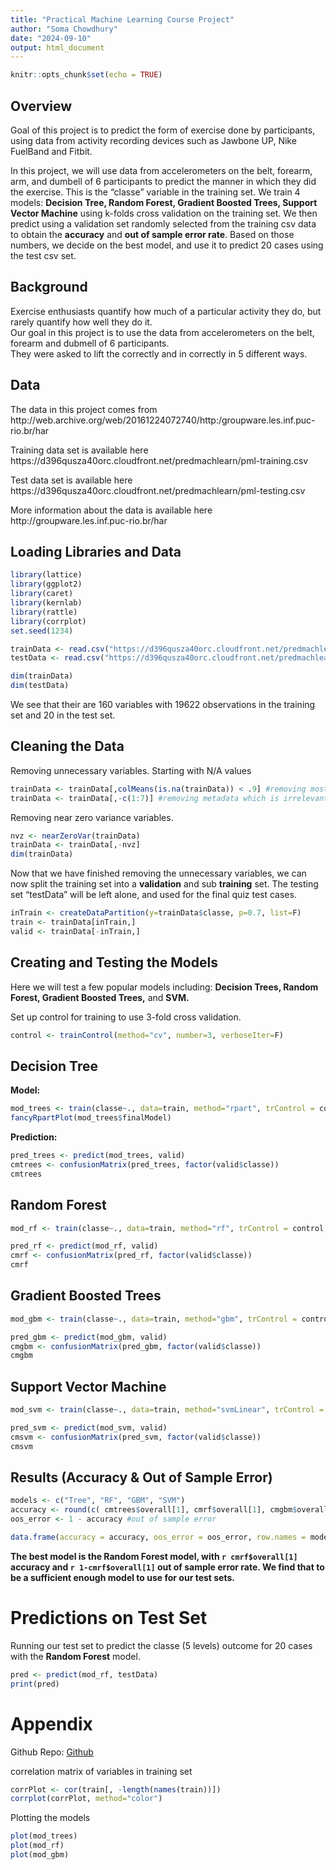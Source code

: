---
title: "Practical Machine Learning Course Project"
author: "Soma Chowdhury"
date: "2024-09-10"
output: html_document
---

```{r setup, include=FALSE}
knitr::opts_chunk$set(echo = TRUE)
```

## Overview

Goal of this project is to predict the form of exercise done by participants, using data from activity recording devices such as Jawbone UP, Nike FuelBand and Fitbit.

In this project, we will use data from accelerometers on the belt, forearm, arm, and dumbell of 6 participants to predict the manner in which they did the exercise. This is the “classe” variable in the training set. We train 4 models: **Decision Tree, Random Forest, Gradient Boosted Trees, Support Vector Machine** using k-folds cross validation on the training set. We then predict using a validation set randomly selected from the training csv data to obtain the **accuracy** and **out of sample error rate**. Based on those numbers, we decide on the best model, and use it to predict 20 cases using the test csv set.

## Background
Exercise enthusiasts quantify how much of a particular activity they do, but rarely quantify how well they do it.  
Our goal in this project is to use the data from accelerometers on the belt, forearm and dubmell of 6 participants.  
They were asked to lift the correctly and in correctly in 5 different ways.

## Data

The data in this project comes from  
http://web.archive.org/web/20161224072740/http:/groupware.les.inf.puc-rio.br/har

Training data set is available here  
https://d396qusza40orc.cloudfront.net/predmachlearn/pml-training.csv

Test data set is available here  
https://d396qusza40orc.cloudfront.net/predmachlearn/pml-testing.csv

More information about the data is available here  
http://groupware.les.inf.puc-rio.br/har

## Loading Libraries and Data 

```{r results='hide', message=FALSE}
library(lattice)
library(ggplot2)
library(caret)
library(kernlab)
library(rattle)
library(corrplot)
set.seed(1234)
```

```{r}
trainData <- read.csv("https://d396qusza40orc.cloudfront.net/predmachlearn/pml-training.csv")
testData <- read.csv("https://d396qusza40orc.cloudfront.net/predmachlearn/pml-testing.csv")

dim(trainData)
dim(testData)
```

We see that their are 160 variables with 19622 observations in the training set and 20 in the test set.

## Cleaning the Data
Removing unnecessary variables. Starting with N/A values
```{r}
trainData <- trainData[,colMeans(is.na(trainData)) < .9] #removing mostly na columns
trainData <- trainData[,-c(1:7)] #removing metadata which is irrelevant to the outcome
```

Removing near zero variance variables.
```{r}
nvz <- nearZeroVar(trainData)
trainData <- trainData[,-nvz]
dim(trainData)
```
Now that we have finished removing the unnecessary variables, we can now split the training set into a **validation** and sub **training** set. The testing set "testData" will be left alone, and used for the final quiz test cases. 
```{r}
inTrain <- createDataPartition(y=trainData$classe, p=0.7, list=F)
train <- trainData[inTrain,]
valid <- trainData[-inTrain,]
```

## Creating and Testing the Models
Here we will test a few popular models including: **Decision Trees, Random Forest, Gradient Boosted Trees,** and **SVM.**

Set up control for training to use 3-fold cross validation. 
```{r}
control <- trainControl(method="cv", number=3, verboseIter=F)
```

## Decision Tree

**Model:** 

```{r, cache=TRUE}
mod_trees <- train(classe~., data=train, method="rpart", trControl = control, tuneLength = 5)
fancyRpartPlot(mod_trees$finalModel)
```

**Prediction:**

```{r}
pred_trees <- predict(mod_trees, valid)
cmtrees <- confusionMatrix(pred_trees, factor(valid$classe))
cmtrees
```

## Random Forest

```{r, cache=TRUE}
mod_rf <- train(classe~., data=train, method="rf", trControl = control, tuneLength = 5)

pred_rf <- predict(mod_rf, valid)
cmrf <- confusionMatrix(pred_rf, factor(valid$classe))
cmrf
```

## Gradient Boosted Trees

```{r, cache=TRUE}
mod_gbm <- train(classe~., data=train, method="gbm", trControl = control, tuneLength = 5, verbose = F)

pred_gbm <- predict(mod_gbm, valid)
cmgbm <- confusionMatrix(pred_gbm, factor(valid$classe))
cmgbm
```

## Support Vector Machine

```{r, cache=TRUE}
mod_svm <- train(classe~., data=train, method="svmLinear", trControl = control, tuneLength = 5, verbose = F)

pred_svm <- predict(mod_svm, valid)
cmsvm <- confusionMatrix(pred_svm, factor(valid$classe))
cmsvm
```

## Results (Accuracy & Out of Sample Error)

```{r, echo=FALSE}
models <- c("Tree", "RF", "GBM", "SVM")
accuracy <- round(c( cmtrees$overall[1], cmrf$overall[1], cmgbm$overall[1], cmsvm$overall[1]),3) #accuracy
oos_error <- 1 - accuracy #out of sample error

data.frame(accuracy = accuracy, oos_error = oos_error, row.names = models)
```

**The best model is the Random Forest model, with `r cmrf$overall[1]` accuracy and `r 1-cmrf$overall[1]` out of sample error rate. We find that to be a sufficient enough model to use for our test sets. ** 


# Predictions on Test Set

Running our test set to predict the classe (5 levels) outcome for 20 cases with the **Random Forest** model.
```{r}
pred <- predict(mod_rf, testData)
print(pred)
```

# Appendix

Github Repo: [Github](https://github.com/somachowdhury06/CourseraPracticalMachineLearning)

correlation matrix of variables in training set
```{r}
corrPlot <- cor(train[, -length(names(train))])
corrplot(corrPlot, method="color")
```

Plotting the models
```{r}
plot(mod_trees)
plot(mod_rf)
plot(mod_gbm)
```